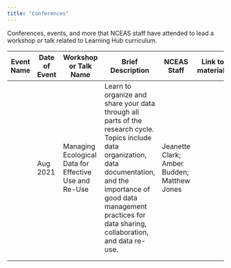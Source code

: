 ```yaml
---
title: "Conferences"
---
```


Conferences, events, and more that NCEAS staff have attended to lead a workshop or talk related to Learning Hub curriculum.

| Event Name | Date of Event | Workshop or Talk Name                                 | Brief Description                                                                                                                                                                                                                           | NCEAS Staff                                 | Link to materials |
|----------|----------|----------|-----------------------|----------|----------|
|            | Aug 2021      | Managing Ecological Data for Effective Use and Re-Use | Learn to organize and share your data through all parts of the research cycle. Topics include data organization, data documentation, and the importance of good data management practices for data sharing, collaboration, and data re-use. | Jeanette Clark; Amber Budden; Matthew Jones |                   |
|            |               |                                                       |                                                                                                                                                                                                                                             |                                             |                   |
|            |               |                                                       |                                                                                                                                                                                                                                             |                                             |                   |
